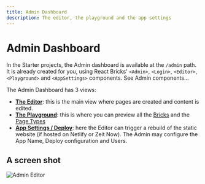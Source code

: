 ```yaml
---
title: Admin Dashboard
description: The editor, the playground and the app settings
---
```


# Admin Dashboard

In the Starter projects, the Admin dashboard is available at the `/admin` path.  
It is already created for you, using React Bricks' `<Admin>`, `<Login>`, `<Editor>`,`<Playground>` and `<AppSettings>` components. See Admin components...

The Admin Dashboard has 3 views:

- [**The Editor**](editor): this is the main view where pages are created and content is edited.
- [**The Playground**](playground): this is where you can preview all the [Bricks](/docs/bricks/what-is-a-brick) and the [Page Types](/docs/configuration/page-types)
- [**App Settings / Deploy**](app-settings): here the Editor can trigger a rebuild of the static website (if hosted on Netlify or Zeit Now). The Admin may configure the App Name, Deploy configuration and Users.

## A screen shot
![Admin Editor](/images/admin_editor_page.png)
